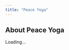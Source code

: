 ```yaml
---
title: "Peace Yoga"
---
```


## About Peace Yoga

<div id="centerInfo">Loading...</div>

<script>
const centerId = "peace-yoga";

Promise.all([
  fetch("../data/centers.json").then(res => res.json()),
  fetch("../data/professors.json").then(res => res.json())
])
.then(([centers, professors]) => {
  const center = centers.find(c => c.id === centerId);
  if (!center) {
    document.getElementById("centerInfo").innerHTML = "<p>Center not found.</p>";
    return;
  }

  const profData = center.professors.map(pid => 
    professors.find(p => p.id === pid)
  ).filter(p => p);

  document.getElementById("centerInfo").innerHTML = `
    <p>Welcome to ${center.name} in ${center.city}.</p>

    <h3>Styles Offered</h3>
    <ul>${center.styles.map(s => `<li>${s}</li>`).join("")}</ul>

    <h3>Languages Spoken</h3>
    <ul>${center.languages.map(l => `<li>${l}</li>`).join("")}</ul>

    <h3>Professors</h3>
    <ul>
      ${profData.map(p => 
        `<li><a href="../professors/${p.id.toLowerCase().replace(/\\s+/g,'-')}.html">${p.name}</a></li>`
      ).join("")}
    </ul>
  `;
})
.catch(err => {
  console.error(err);
  document.getElementById("centerInfo").innerHTML = "<p>Error loading data.</p>";
});
</script>
